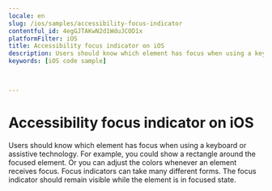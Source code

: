```yaml
---
locale: en
slug: /ios/samples/accessibility-focus-indicator
contentful_id: 4egGJTAKwN2d1WduJCOD1x
platformFilter: iOS
title: Accessibility focus indicator on iOS
description: Users should know which element has focus when using a keyboard or assistive technology.
keywords: [iOS code sample]


	
---
```


# Accessibility focus indicator on iOS

Users should know which element has focus when using a keyboard or assistive technology. For example, you could show a rectangle around the focused element. Or you can adjust the colors whenever an element receives focus. Focus indicators can take many different forms. The focus indicator should remain visible while the element is in focused state.

<CodeSample id="accessibility-focus-indicator" locale="en" platform="ios"/>